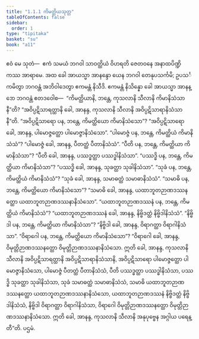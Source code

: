 ```yaml
---
title: "1.1.1 ကိမတ္ထိယသုတ္တ"
tableOfContents: false
sidebar:
  order: 1
type: "tipitaka"
basket: "su"
book: "a11"
---
```



<DynamicBreadcrumb />

<Division number="1" book="a11" e="ch" v="17" p="515">

<Paragraph number="2" book="a11">
ဧဝံ မေ သုတံ—  ဧကံ သမယံ ဘဂဝါ သာဝတ္ထိယံ ဝိဟရတိ ဇေတဝနေ အနာထပိဏ္ဍိကဿ အာရာမေ. အထ ခေါ အာယသ္မာ အာနန္ဒော ယေန ဘဂဝါ တေနုပသင်္ကမိ; ဥပသင်္ကမိတွာ ဘဂဝန္တံ အဘိဝါဒေတွာ ဧကမန္တံ နိသီဒိ. ဧကမန္တံ နိသိန္နော ခေါ အာယသ္မာ အာနန္ဒော ဘဂဝန္တံ ဧတဒဝေါစ—  “ကိမတ္ထိယာနိ, ဘန္တေ, ကုသလာနိ သီလာနိ ကိမာနိသံသာနီ”တိ? “အဝိပ္ပဋိသာရတ္ထာနိ ခေါ, အာနန္ဒ, ကုသလာနိ သီလာနိ အဝိပ္ပဋိသာရာနိသံသာနီ”တိ.
</Paragraph>

<Paragraph number="3" book="a11">
“အဝိပ္ပဋိသာရော ပန, ဘန္တေ, ကိမတ္ထိယော ကိမာနိသံသော”? “အဝိပ္ပဋိသာရော ခေါ, အာနန္ဒ, ပါမောဇ္ဇတ္ထော ပါမောဇ္ဇာနိသံသော”.
</Paragraph>

<Paragraph number="4" book="a11">
“ပါမောဇ္ဇံ ပန, ဘန္တေ, ကိမတ္ထိယံ ကိမာနိသံသံ”? “ပါမောဇ္ဇံ ခေါ, အာနန္ဒ, ပီတတ္ထံ ပီတာနိသံသံ”.
</Paragraph>

<Paragraph number="5" book="a11">
“ပီတိ ပန, ဘန္တေ, ကိမတ္ထိယာ ကိမာနိသံသာ”? “ပီတိ ခေါ, အာနန္ဒ, ပဿဒ္ဓတ္ထာ ပဿဒ္ဓါနိသံသာ”.
</Paragraph>

<Paragraph number="6" book="a11">
“ပဿဒ္ဓိ ပန, ဘန္တေ, ကိမတ္ထိယာ ကိမာနိသံသာ”? “ပဿဒ္ဓိ ခေါ, အာနန္ဒ, သုခတ္ထာ သုခါနိသံသာ”.
</Paragraph>

<Paragraph number="7" book="a11">
“သုခံ ပန, ဘန္တေ, ကိမတ္ထိယံ ကိမာနိသံသံ”? “သုခံ ခေါ, အာနန္ဒ, သမာဓတ္ထံ သမာဓာနိသံသံ”.
</Paragraph>

<Paragraph number="8" book="a11">
“သမာဓိ ပန, ဘန္တေ, ကိမတ္ထိယော ကိမာနိသံသော”? “သမာဓိ ခေါ, အာနန္ဒ, ယထာဘူတဉာဏဒဿနတ္ထော ယထာဘူတဉာဏဒဿနာနိသံသော”.
</Paragraph>

<Paragraph number="9" book="a11">
“ယထာဘူတဉာဏဒဿနံ ပန, ဘန္တေ, ကိမတ္ထိယံ ကိမာနိသံသံ”? “ယထာဘူတဉာဏဒဿနံ ခေါ, အာနန္ဒ, နိဗ္ဗိဒတ္ထံ နိဗ္ဗိဒါနိသံသံ”.
</Paragraph>

<Paragraph number="10" book="a11">
“နိဗ္ဗိဒါ ပန, ဘန္တေ, ကိမတ္ထိယာ ကိမာနိသံသာ”? “နိဗ္ဗိဒါ ခေါ, အာနန္ဒ, ဝိရာဂတ္ထာ ဝိရာဂါနိသံသာ”.
</Paragraph>

<Paragraph number="11" book="a11">
“ဝိရာဂေါ ပန, ဘန္တေ, ကိမတ္ထိယော ကိမာနိသံသော”? “ဝိရာဂေါ ခေါ, အာနန္ဒ, ဝိမုတ္တိဉာဏဒဿနတ္ထော ဝိမုတ္တိဉာဏဒဿနာနိသံသော.
</Paragraph>

<Paragraph number="12" book="a11">
ဣတိ ခေါ, အာနန္ဒ, ကုသလာနိ သီလာနိ အဝိပ္ပဋိသာရတ္ထာနိ အဝိပ္ပဋိသာရာနိသံသာနိ, အဝိပ္ပဋိသာရော ပါမောဇ္ဇတ္ထော ပါမောဇ္ဇာနိသံသော, ပါမောဇ္ဇံ ပီတတ္ထံ ပီတာနိသံသံ, ပီတိ ပဿဒ္ဓတ္ထာ ပဿဒ္ဓါနိသံသာ, ပဿဒ္ဓိ သုခတ္ထာ သုခါနိသံသာ, သုခံ သမာဓတ္ထံ သမာဓာနိသံသံ, သမာဓိ ယထာဘူတဉာဏဒဿနတ္ထော ယထာဘူတဉာဏဒဿနာနိသံသော, ယထာဘူတဉာဏဒဿနံ နိဗ္ဗိဒတ္ထံ နိဗ္ဗိဒါနိသံသံ, နိဗ္ဗိဒါ ဝိရာဂတ္ထာ ဝိရာဂါနိသံသာ, ဝိရာဂေါ ဝိမုတ္တိဉာဏဒဿနတ္ထော ဝိမုတ္တိဉာဏဒဿနာနိသံသော. ဣတိ ခေါ, အာနန္ဒ, ကုသလာနိ သီလာနိ အနုပုဗ္ဗေန အဂ္ဂါယ ပရေန္တီ”တိ.

</Paragraph>
</Division>

<Paragraph number="13" type="center" book="a11">
ပဌမံ.
</Paragraph>